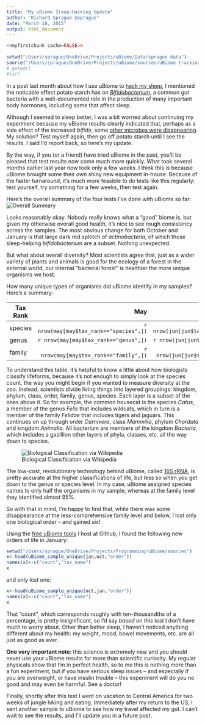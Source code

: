 ```yaml
---
title: "My uBiome Sleep-Hacking Update"
author: "Richard Sprague @sprague"
date: "March 18, 2015"
output: html_document
---
```

```r
<<myfirstchunk cache=FALSE>>
        
setwd("/Users/sprague/OneDrive/Projects/uBiome/Data/sprague data")
source("/Users/sprague/OneDrive/Projects/uBiome/sources/uBiome tracking.R")
# getwd()
#ls()
```
In a post last month about how I use uBiome to [hack my sleep](http://www.ubiomeblog.com/hacking-sleep/), I mentioned the noticable effect potato starch has on [*Bifidobacterium*](https://microbewiki.kenyon.edu/index.php/Bifidobacterium), a common gut bacteria with a well-documented role in the production of many important body hormones, including some that affect sleep.

Although I seemed to sleep better, I was a bit worried about continuing my experiment because my uBiome results clearly indicated that, perhaps as a side effect of the increased *bifido*, some [other microbes were disappearing](http://drbganimalpharm.blogspot.com/2015/03/peering-into-four-ubiome-stool-analyses.html?m=1). My solution? Test myself again, then go off potato starch until I see the results. I said I'd report back, so here's my update.

By the way, if you (or a friend) have tried uBiome in the past, you'll be pleased that test results now come much more quickly. What took several months earlier last year now took only a few weeks. I think this is because uBiome brought some their own shiny new equipment in-house. Because of the faster turnaround, it's much more feasible to do tests like this regularly: test yourself, try something for a few weeks, then test again.

Here's the overall summary of the four tests I've done with uBiome so far:
![Overall Summary](https://github.com/richardsprague/uBiome/blob/master/images/Screenshot%20Excel%20chart%20phylum%20jun-jan.jpg?raw=true)

Looks reasonably okay. Nobody really knows what a "good" biome is, but given my otherwise overall good health, it's nice to see rough consistency across the samples. The most obvious change for both October and January is that large dark red splotch of *actinobacteria*, of which those sleep-helping *bifidobacterium* are a subset. Nothing unexpected.

But what about overall diversity? Most scientists agree that, just as a wider variety of plants and animals is good for the ecology of a forest in the external world, our internal "bacterial forest" is healthier the more unique organisms we host. 

How many unique types of organisms did uBiome identify in my samples?  Here's a summary:

|Tax Rank      | May          |June            | Oct            | Jan      |
|-------------|-------------:|---------------:|---------------:|---------:|
| species        | `r nrow(may[may$tax_rank=="species",])`          |  `r nrow(jun[jun$tax_rank=="species",])` | `r nrow(oct[oct$tax_rank=="species",])` | `r nrow(jan[jan$tax_rank=="species",])` |
| genus        | `r nrow(may[may$tax_rank=="genus",])`          |  `r nrow(jun[jun$tax_rank=="genus",])` | `r nrow(oct[oct$tax_rank=="genus",])` | `r nrow(jan[jan$tax_rank=="genus",])` |
| family        | `r nrow(may[may$tax_rank=="family",])`          |  `r nrow(jun[jun$tax_rank=="family",])` | `r nrow(oct[oct$tax_rank=="family",])` | `r nrow(jan[jan$tax_rank=="family",])` |

To understand this table, it's helpful to know a little about how biologists classify lifeforms, because it's not enough to simply look at the species count, the way you might begin if you wanted to measure diversity at the zoo. Instead, scientists divide living things into layered groupings: kingdom, phylum, class, order, family, genus, species. Each layer is a subset of the ones above it.  So for example, the common housecat is the species *Catus*, a member of the genus *Felis* that includes wildcats, which in turn is a member of the family *Felidae* that includes tigers and jaguars. This continues on up through order *Carnivora*, class *Mammilia*, phylum *Chordata* and kingdom *Animalia*. All bacterium are members of the kingdom *Bacteria*, which includes a gazillion other layers of phyla, classes, etc. all the way down to species.

![Biological Classification via Wikipedia](https://upload.wikimedia.org/wikipedia/commons/thumb/a/a5/Biological_classification_L_Pengo_vflip.svg/93px-Biological_classification_L_Pengo_vflip.svg.png)

The low-cost, revolutionary technology behind uBiome, called [16S rRNA](https://en.wikipedia.org/wiki/16S_ribosomal_RNA), is pretty accurate at the higher classifications of life, but less so when you get down to the genus or species level. In my case, uBiome assigned species names to only half the organisms in my sample, whereas at the family level they identified almost 95%.

So with that in mind, I'm happy to find that, while there was some disappearance at the less-comprehensive family level and below, I lost only one biological order -- and gained six!

Using the [free uBiome tools](https://github.com/richardsprague/uBiome) I host at Github, I found the following new orders of life in January:
```r
setwd("/Users/sprague/OneDrive/Projects/Programming/uBiome/sources")
x<-head(uBiome_sample_unique(jan,oct,"order"))
names(x)<-c("count","tax_name")
x
```

and only lost one:
```r

x<-head(uBiome_sample_unique(oct,jan,"order"))
names(x)<-c("count","tax_name")
x
```
That "count", which corresponds roughly with ten-thousandths of a percentage, is pretty insignificant, so I'd say *based on this test* I don't have much to worry about. Other than better sleep, I haven't noticed anything different about my health: my weight, mood, bowel movements, etc. are all just as good as ever. 

**One very important note**: this science is extremely new and you should never use your uBiome results for more than scientific curiosity. My regular physicals show that I'm in perfect health, so to me this is nothing more than a fun experiment, but if you have serious sleep issues -- and especially if you are overweight, or have insulin trouble -- this experiment will do you no good and may even be harmful.  See a doctor!

Finally, shortly after this test I went on vacation to Central America for two weeks of jungle hiking and eating. Immediately after my return to the US, I sent another sample to uBiome to see how my travel affected my gut.  I can't wait to see the results, and I'll update you in a future post.







